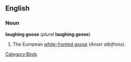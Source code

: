 ==English==

===Noun===

'''laughing goose''' (''plural'' '''laughing geese''')

# The European [[white-fronted goose]] (''Anser albifrons'').

[[Category:Birds]]